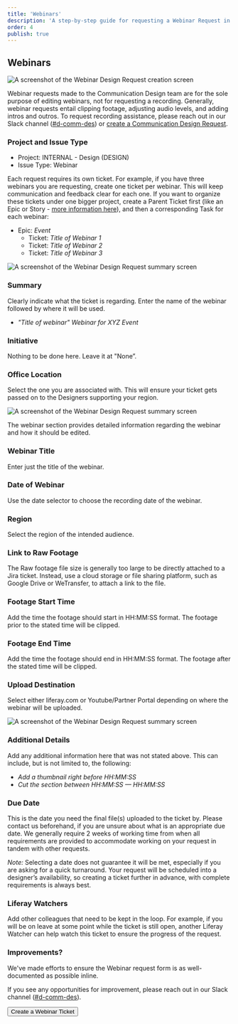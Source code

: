 ```yaml
---
title: 'Webinars'
description: 'A step-by-step guide for requesting a Webinar Request in JIRA.'
order: 4
publish: true
---
```



## Webinars

![A screenshot of the Webinar Design Request creation screen](/images/webinar-ticket-01-create.png "One request? One ticket.")

Webinar requests made to the Communication Design team are for the sole purpose of editing webinars, not for requesting a recording. Generally, webinar requests entail clipping footage, adjusting audio levels, and adding intros and outros. To request recording assistance, please reach out in our Slack channel ([#d-comm-des](https://liferay.slack.com/archives/CKETJ1DTR)) or [create a Communication Design Request](../design-request/).

### Project and Issue Type

*  Project: INTERNAL - Design (DESIGN)
*  Issue Type: Webinar

Each request requires its own ticket. For example, if you have three webinars you are requesting, create one ticket per webinar. This will keep communication and feedback clear for each one. If you want to organize these tickets under one bigger project, create a Parent Ticket first (like an Epic or Story - [more information here](../../../handbook/tools/jira/overview/)), and then a corresponding Task for each webinar:

*   Epic: _Event_
    *   Ticket: _Title of Webinar 1_
    *   Ticket: _Title of Webinar 2_
    *   Ticket: _Title of Webinar 3_


![A screenshot of the Webinar Design Request summary screen](/images/webinar-ticket-02-summary.png "Provide a summary.")

### Summary

Clearly indicate what the ticket is regarding. Enter the name of the webinar followed by where it will be used.

*   _"Title of webinar" Webinar for XYZ Event_

### Initiative

Nothing to be done here. Leave it at "None”.

### Office Location

Select the one you are associated with. This will ensure your ticket gets passed on to the Designers supporting your region.

![A screenshot of the Webinar Design Request summary screen](/images/webinar-ticket-03-footage.png "Provide details for editing footage.")

The webinar section provides detailed information regarding the webinar and how it should be edited.

### Webinar Title

Enter just the title of the webinar.

### Date of Webinar

Use the date selector to choose the recording date of the webinar.

### Region

Select the region of the intended audience.

### Link to Raw Footage

The Raw footage file size is generally too large to be directly attached to a Jira ticket. Instead, use a cloud storage or file sharing platform, such as Google Drive or WeTransfer, to attach a link to the file.

### Footage Start Time

Add the time the footage should start in HH:MM:SS format. The footage prior to the stated time will be clipped.

### Footage End Time

Add the time the footage should end in HH:MM:SS format. The footage after the stated time will be clipped.

### Upload Destination

Select either liferay.com or Youtube/Partner Portal depending on where the webinar will be uploaded.

![A screenshot of the Webinar Design Request summary screen](/images/webinar-ticket-04-details.png "Provide additional details for not provided yet.")

### Additional Details

Add any additional information here that was not stated above. This can include, but is not limited to, the following:

*   _Add a thumbnail right before HH:MM:SS_
*   _Cut the section between HH:MM:SS — HH:MM:SS_

### Due Date

This is the date you need the final file(s) uploaded to the ticket by. Please contact us beforehand, if you are unsure about what is an appropriate due date. We generally require 2 weeks of working time from when all requirements are provided to accommodate working on your request in tandem with other requests.

*Note:* Selecting a date does not guarantee it will be met, especially if you are asking for a quick turnaround. Your request will be scheduled into a designer’s availability, so creating a ticket further in advance, with complete requirements is always best.

### Liferay Watchers

Add other colleagues that need to be kept in the loop. For example, if you will be on leave at some point while the ticket is still open, another Liferay Watcher can help watch this ticket to ensure the progress of the request.

### Improvements?

We've made efforts to ensure the Webinar request form is as well-documented as possible inline.

If you see any opportunities for improvement, please reach out in our Slack channel ([#d-comm-des](https://liferay.slack.com/archives/CKETJ1DTR)).

<Button sx={{my:4}} href='https://issues.liferay.com/secure/CreateIssueDetails!init.jspa?pid=10780&issuetype=14901'>Create a Webinar Ticket</Button>
